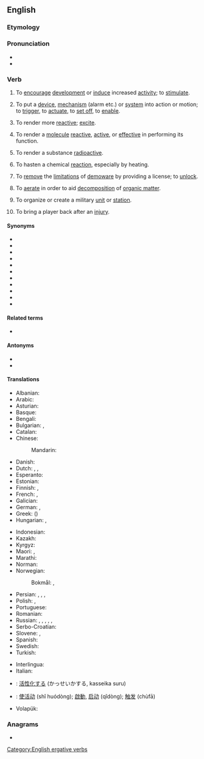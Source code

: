 ==English==

===Etymology===
{{suffix|en|active|ate}}

===Pronunciation===
* {{IPA|en|/ˈæktɪˌveɪt/}}
* {{audio|en|en-us-activate.ogg|Audio (US)}}

===Verb===
{{en-verb}}

# {{lb|en|transitive}} To [[encourage]] [[development]] or [[induce]] increased [[activity]]; to [[stimulate]].
#: {{ux|en|'''activate''' the economy}}
# {{lb|en|transitive}} To put a [[device]], [[mechanism]] (alarm etc.) or [[system]] into action or motion; to [[trigger]], to [[actuate]], to [[set off]], to [[enable]].
#: {{ux|en|The pranksters '''activated''' the fire alarm by spraying deodorant next to it.}}
# {{lb|en|transitive|chemistry|physics}} To render more [[reactive]]; [[excite]].
# {{lb|en|transitive|biology}} To render a [[molecule]] [[reactive]], [[active]], or [[effective]] in performing its function.
# {{lb|en|transitive|physics}} To render a substance [[radioactive]].
# {{lb|en|transitive|chemistry}} To hasten a chemical [[reaction]], especially by heating.
# {{lb|en|transitive|computing|software}} To [[remove]] the [[limitations]] of [[demoware]] by providing a license; to [[unlock]].
# {{lb|en|transitive}} To [[aerate]] in order to aid [[decomposition]] of [[organic matter]].
# {{lb|en|transitive|military}} To organize or create a military [[unit]] or [[station]].
#: {{ux|en|A new squadron was '''activated'''.}}
# {{lb|en|transitive|sports}} To bring a player back after an [[injury]].

====Synonyms====
* {{l|en|actuate}}
* {{l|en|enable}}
* {{l|en|get going}}
* {{l|en|set going}}
* {{l|en|set in motion}}
* {{l|en|set off}}
* {{l|en|spur}}
* {{l|en|start}}
* {{l|en|stimulate}}
* {{l|en|trigger}}
* {{l|en|turn on}}

====Related terms====
* {{l|en|activation}}

====Antonyms====
* {{l|en|deactivate}}
* {{l|en|inactivate}}

====Translations====
{{trans-top|to put into operation}}
* Albanian: {{t+|sq|aktivizoj}}
* Arabic: {{t+|ar|فَعَّلَ}}
* Asturian: {{t|ast|activar}}
* Basque: {{t|eu|aktibatu}}
* Bengali: {{t|bn|সক্রিয় করা}}
* Bulgarian: {{t+|bg|пускам}}, {{t+|bg|активирам}}
* Catalan: {{t+|ca|activar}}
* Chinese:
*: Mandarin: {{t+|cmn|激活|tr=jīhuó|sc=Hani}}
* Danish: {{t|da|aktivere}}
* Dutch: {{t+|nl|activeren}}, {{t+|nl|aanzetten}}, {{t+|nl|inschakelen}}
* Esperanto: {{t|eo|aktivigi}}
* Estonian: {{t|et|rakendama}}
* Finnish: {{t+|fi|aktivoida}}, {{t+|fi|käynnistää}}
* French: {{t+|fr|actionner}}, {{t+|fr|activer}}
* Galician: {{t|gl|activar}}
* German: {{t+|de|aktivieren}}, {{t+|de|freischalten}}
* Greek: {{t+|el|ενεργοποιώ}} ({{t+|el|ανοίγω}})
* Hungarian: {{t+|hu|aktivál}}, {{t+|hu|működésbe hoz}}
{{trans-mid}}
* Indonesian: {{t+|id|mengaktifkan}}
* Kazakh: {{t|kk|активтендіру}}
* Kyrgyz: {{t+|ky|жандыруу}}
* Maori: {{t|mi|whakahohe}}, {{t|mi|whakaharuru}}
* Marathi: {{t|mr|सक्रिय करावे}}
* Norman: {{t|nrf|activiser}}
* Norwegian:
*: Bokmål: {{t+|nb|aktivere}}, {{t+|nb|aktivisere}}
* Persian: {{t+|fa|انجامیدن|tr=anǰāmidan}}, {{t|fa|فعال کردن|tr=faʿʿāl kardan}}, {{t|fa|کنشور کردن|tr=konešvar kardan}}, {{t|fa|کاری کردن|tr=kārī kardan}}
* Polish: {{t+|pl|aktywować|impf|pf}}, {{t|pl|uaktywnić|pf}}
* Portuguese: {{t+|pt|ativar}}
* Romanian: {{t+|ro|activa}}
* Russian: {{t+|ru|активизи́ровать|impf|pf}}, {{t+|ru|активи́ровать|impf|pf}}, {{t|ru|[[приводи́ть]] в [[де́йствие]]|impf}}, {{t|ru|[[привести́]] в [[де́йствие]]|pf}}, {{t+|ru|включа́ть|impf}}, {{t+|ru|включи́ть|pf}}
* Serbo-Croatian: {{t+|sh|aktivírati}}
* Slovene: {{t|sl|aktivirati}}, {{t|sl|vključiti}}
* Spanish: {{t+|es|activar}}
* Swedish: {{t+|sv|aktivera}}
* Turkish: {{t+|tr|etkinleştirmek}}
{{trans-bottom}}

{{trans-see|to activate a software functionality|enable}}

{{checktrans-top}}
* Interlingua: {{t-check|ia|activar}}
* Italian: {{t+check|it|attivare}}
* {{ttbc|ja}}: [[活性化]]する (かっせいかする, kasseika suru)
{{trans-mid}}
* {{ttbc|cmn}}: [[使活动]] (shǐ huódòng); [[啟動]], [[启动]] (qǐdòng); [[触发]] (chùfā)
* Volapük: {{t-check|vo|dunotön}}
{{trans-bottom}}

===Anagrams===
* {{anagrams|en|a=aaceittv|cavitate}}

[[Category:English ergative verbs]]